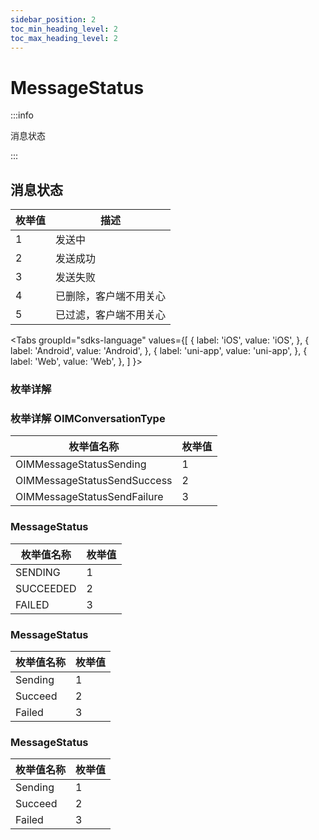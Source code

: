 ```yaml
---
sidebar_position: 2
toc_min_heading_level: 2
toc_max_heading_level: 2
---
```


# MessageStatus

:::info

消息状态

:::

## 消息状态

| 枚举值 | 描述                   |
| ------ | ---------------------- |
| 1      | 发送中                 |
| 2      | 发送成功               |
| 3      | 发送失败               |
| 4      | 已删除，客户端不用关心 |
| 5      | 已过滤，客户端不用关心 |

<Tabs
groupId="sdks-language"
values={[
{ label: 'iOS', value: 'iOS', },
{ label: 'Android', value: 'Android', },
{ label: 'uni-app', value: 'uni-app', },
{ label: 'Web', value: 'Web', },
]
}>

<TabItem value="Flutter">

### 枚举详解

</TabItem>

<TabItem value="iOS">

### 枚举详解 OIMConversationType

| 枚举值名称                  | 枚举值 |
| --------------------------- | ------ |
| OIMMessageStatusSending     | 1      |
| OIMMessageStatusSendSuccess | 2      |
| OIMMessageStatusSendFailure | 3      |


</TabItem>

<TabItem value="Android">

### MessageStatus

| 枚举值名称 | 枚举值 |
| ---------- | ------ |
| SENDING    | 1      |
| SUCCEEDED  | 2      |
| FAILED     | 3      |


</TabItem>

<TabItem value="Web">

### MessageStatus

| 枚举值名称 | 枚举值 |
| ---------- | ------ |
| Sending    | 1      |
| Succeed    | 2      |
| Failed     | 3      |

</TabItem>

<TabItem value="uni-app">

### MessageStatus

| 枚举值名称 | 枚举值 |
| ---------- | ------ |
| Sending    | 1      |
| Succeed    | 2      |
| Failed     | 3      |

</TabItem>

</Tabs>
